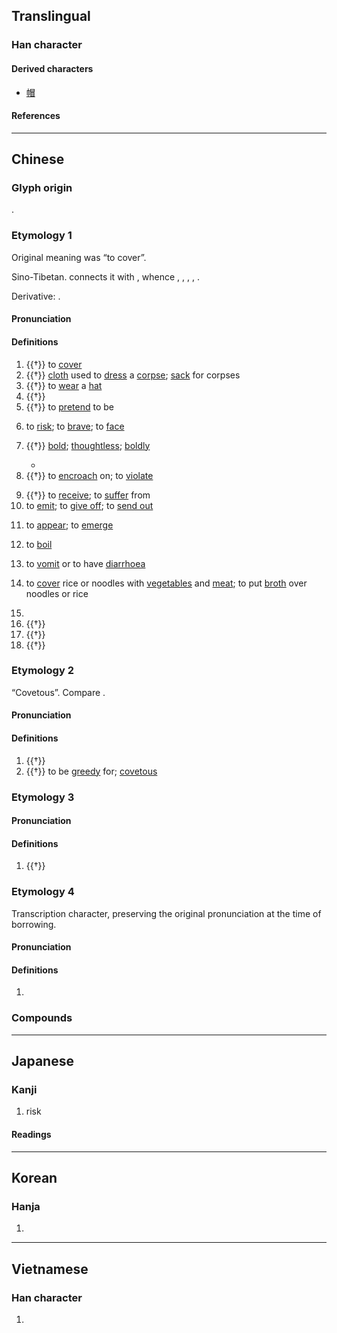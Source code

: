 {{character info}}
{{character info|0x2F8D2}}
==Translingual==
{{stroke order|strokes=9}}

===Han character===
{{Han char|rn=13|rad=冂|as=07|sn=9|four=6060.0|canj=ABU|ids=⿱日目 <small>(J)</small>,⿱⺜目 <small>(GTKV)</small>}}

====Derived characters====
* [[帽]]

====References====
{{Han ref|kx=0129.210|dkj=01538|hdz=21499.120|uh=5192}}

----

==Chinese==
{{zh-forms|alt=冃,冐}}

===Glyph origin===
{{Han etym}}
{{Han compound|冃|t1=hat|目|t2=eyes|ls=ic}}.

===Etymology 1===
Original meaning was “to cover”.

Sino-Tibetan. {{zh-ref|Schuessler (2007)}} connects it with {{inh|zh|sit-pro|*muːŋ ~ r/s-muːk||sky, clouds, fog, dark, covered}}, whence {{cog|my|မိုး||sky; rain; to hold something over the head; roof}}, {{cog|bo|མུ}}, {{m|bo|དམུ}}, {{m|bo|རྨུ}}, {{m|bo|སྨུ||(''archaic'') sky}}.

Derivative: {{och-l|帽|hat}}.

====Pronunciation====
{{zh-pron
|m=mào
|ma=y
|c=mou6
|h=pfs=mo
|j=mau3
|md=
|mn=mō͘
|mn-t=mao6
|w=3mau
|mc=1
|oc=2,1
|cat=n,v,a,adv
}}

====Definitions====
{{zh-hanzi}}

# {{†}} to [[cover]]
# {{†}} [[cloth]] used to [[dress]] a [[corpse]]; [[sack]] for corpses
# {{†}} to [[wear]] a [[hat]]
# {{†}} {{zh-original|帽|hat}}
# {{†}} to [[pretend]] to be
#: {{zh-x|假冒|fake}}
#: {{zh-x|冒名|to go under someone else's name}}
# to [[risk]]; to [[brave]]; to [[face]]
#: {{zh-x|冒險|to adventure}}
#: {{zh-x|冒雨|to brave the rain}}
#: {{zh-x|冒-著[着]{zhe} 生命 危險|risking one's life}}
# {{†}} [[bold]]; [[thoughtless]]; [[boldly]]
#: {{zh-x|冒失|thoughtlessly}}
#* {{zh-x|黨中央 辦事，總是 同 地方 商量{liang}，不 同 地方 商量{liang} 從來 不 冒 下 命令。|It is the practice of the Central Committee of the Party to consult the local authorities on the matters to be taken up; it never '''hastily''' issues orders without prior consultation.|ref=Mao56}}
# {{†}} to [[encroach]] on; to [[violate]]
#: {{zh-x|冒犯|to offend}}
# {{†}} to [[receive]]; to [[suffer]] from
# to [[emit]]; to [[give off]]; to [[send out]]
#: {{zh-x|冒煙|to give off smoke}}
# {{lb|zh|Mandarin}} to [[appear]]; to [[emerge]]
# {{lb|zh|dialectal Mandarin|of water}} to [[boil]]
# {{lb|zh|dialectal Mandarin|Wu}} to [[vomit]] or to have [[diarrhoea]]
# {{lb|zh|dialectal Mandarin}} to [[cover]] rice or noodles with [[vegetable]]s and [[meat]]; to put [[broth]] over noodles or rice
#: {{zh-x|冒菜|{{w|zh:冒菜|maocai}} [a local dish of Sichuan]}}
# {{zh-alt-form|冇|to not have}}
# {{†}} {{zh-subst-char|懋|to encourage}}
# {{†}} {{zh-subst-char|芼|name of a vegetable}}
# {{†}} {{zh-original|瑁|ceremonial jade}}

===Etymology 2===
“Covetous”. Compare {{och-l|每|to covet}}.

====Pronunciation====
{{zh-pron
|m=mào
|c=mak6
|oc=1,n
|cat=v,a
}}

====Definitions====
{{zh-hanzi}}

# {{†}} {{zh-original|媢|to envy}}
# {{†}} to be [[greedy]] for; [[covetous]]

===Etymology 3===

====Pronunciation====
{{zh-pron
|m=mào
|c=mui6
|cat=n
}}

====Definitions====
{{zh-hanzi}}

# {{†}} {{zh-only|瑇冒||毒冒|dot=,}} {{n-g|both are alternative forms of {{zh-l|玳瑁}}.}}

===Etymology 4===
Transcription character, preserving the original pronunciation at the time of borrowing.

====Pronunciation====
{{zh-pron
|m=mò
|c=mak6
|mc=2
|oc=n,2
|cat=pn
}}

====Definitions====
{{zh-hanzi}}

# {{zh-only|冒頓|name of a Xiongnu chieftain}}

===Compounds===
{{zh-der|不揣冒昧|仿冒|仿冒品|假冒|冒了|冒充|冒兒咕冬|冒冒勢勢|冒冒失失|冒冒實實|冒冷汗|冒名|冒名行騙|冒名頂替|冒失|冒失鬼|冒姓|冒富|冒尖|冒撞|冒支銀|冒昧|冒昧從事|冒死|冒汗|冒泡|冒泡兒|冒涼腔|冒濫|冒瀆|冒火|冒然|冒煙|冒煙突火|冒熱氣|冒牌|冒牌貨|冒犯|冒用|冒禮|冒稱|冒突|冒籍|冒號|冒被|冒認|冒進政策|冒金星兒|冒鋒突圍|冒鏑當鋒|冒險|冒險犯難|冒險進取|冒雨|冒雨剪韭|冒雪|冒霜撥露|冒露安身|冒頓|冒領|冒頭|冒風|冒餉|失張冒勢|感冒|打脫冒|披霜冒露|浮冒|湯風冒雪|火冒|火冒三丈|甘冒虎口|美得冒泡|覆冒|觸冒|貪冒|貪冒榮寵|貪榮冒寵|迎風冒雪|靦冒|頂名冒姓|風熱感冒|冒字頭}}

{{zh-cat|Elementary}}

----

==Japanese==

===Kanji===
{{ja-kanji|grade=c|rs=冂07}}

# risk

====Readings====
{{ja-readings
|goon=もう<まう, もく
|kanon=ぼう<ばう, ぼく
|on=まい, ばい, ぼく
|kun=おか-す<をか-す, おお-う<おほ-ふ
}}

----

==Korean==

===Hanja===
{{ko-hanja|hangeul=[[모]], [[목]]|rv=mo, mok|mr=mo, mok}}

# {{rfdef|ko|sort=冂07}}

----

==Vietnamese==

===Han character===
{{vi-readings|reading=[[mạo]], [[mào]], [[mẹo]]|rs=冂07}}

# {{rfdef|vi}}